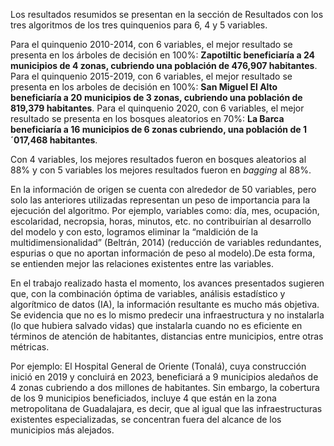 Los resultados resumidos se presentan en la sección de Resultados con los tres algoritmos de los tres quinquenios para 6, 4 y 5 variables.

Para el quinquenio 2010-2014, con 6 variables, el mejor resultado se presenta en los árboles de decisión en 100%: **Zapotiltic beneficiaría a 24 municipios de 4 zonas, cubriendo una población de 476,907 habitantes**. Para el quinquenio 2015-2019, con 6 variables, el mejor resultado se presenta en los arboles de decisión en 100%: **San Miguel El Alto beneficiaría a 20 municipios de 3 zonas, cubriendo una población de 819,379 habitantes**. Para el quinquenio 2020, con 6 variables, el mejor resultado se presenta en los bosques aleatorios en 70%: **La Barca beneficiaría a 16 municipios de 6 zonas cubriendo, una población de 1´017,468 habitantes**. 

Con 4 variables, los mejores resultados fueron en bosques aleatorios al 88% y con 5 variables los mejores resultados fueron en *bagging* al 88%.

En la información de origen se cuenta con alrededor de 50 variables, pero solo las anteriores utilizadas representan un peso de importancia para la ejecución del algoritmo. Por ejemplo, variables como: día, mes, ocupación, escolaridad, necropsia, horas, minutos, etc. no contribuirían al desarrollo del modelo y con esto, logramos eliminar la “maldición de la multidimensionalidad” (Beltrán, 2014) (reducción de variables redundantes, espurias o que no aportan información de peso al modelo).De esta forma, se entienden mejor las relaciones existentes entre las variables.

En el trabajo realizado hasta el momento, los avances presentados sugieren que, con la combinación óptima de variables, análisis estadístico y algorítmico de datos (IA), la información resultante es mucho más objetiva. Se evidencia que no es lo mismo predecir una infraestructura y no instalarla (lo que hubiera salvado vidas) que instalarla cuando no es eficiente en términos de atención de habitantes, distancias entre municipios, entre otras métricas.

Por ejemplo: El Hospital General de Oriente (Tonalá), cuya construcción inició en 2019 y concluirá en 2023, beneficiará a 9 municipios aledaños de 4 zonas cubriendo a dos millones de habitantes. Sin embargo, la cobertura de los 9 municipios beneficiados, incluye 4 que están en la zona metropolitana de Guadalajara, es decir, que al igual que las infraestructuras existentes especializadas, se concentran fuera del alcance de los municipios más alejados.